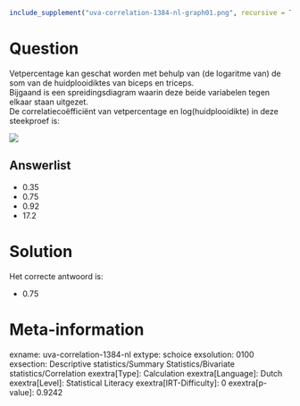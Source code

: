 ```r
include_supplement("uva-correlation-1384-nl-graph01.png", recursive = TRUE)
```

Question
========

Vetpercentage kan geschat worden met behulp van (de logaritme van) de
som van de huidplooidiktes van biceps en triceps.\
Bijgaand is een spreidingsdiagram waarin deze beide variabelen tegen
elkaar staan uitgezet.\
De correlatiecoëfficiënt van vetpercentage en log(huidplooidikte) in
deze steekproef is:

![](uva-correlation-1384-nl-graph01.png)

Answerlist
----------

* 0.35
* 0.75
* 0.92
* 17.2

Solution
========

Het correcte antwoord is: 

* 0.75

Meta-information
================
exname: uva-correlation-1384-nl
extype: schoice
exsolution: 0100
exsection: Descriptive statistics/Summary Statistics/Bivariate statistics/Correlation
exextra[Type]: Calculation
exextra[Language]: Dutch
exextra[Level]: Statistical Literacy
exextra[IRT-Difficulty]: 0
exextra[p-value]: 0.9242

